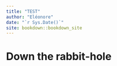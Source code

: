 ```yaml
--- 
title: "TEST"
author: "Eléonore"
date: "`r Sys.Date()`"
site: bookdown::bookdown_site
---
```


# Down the rabbit-hole

